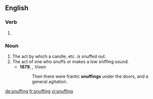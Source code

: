 
==English==

===Verb===
{{head|en}}

# {{present participle of|snuff}}

===Noun===
{{en-noun}}

# The act by which a candle, etc. is snuffed out.
# The act of one who snuffs or makes a low sniffing sound.
#* '''1879''', {{w|Mary Elizabeth Braddon}}, ''Vixen''
#*: Then there were frantic '''snuffings''' under the doors, and a general agitation.

[[de:snuffing]]
[[fr:snuffing]]
[[vi:snuffing]]
